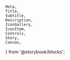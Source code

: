    Meta,
    Title,
    Subtitle,
    Description,
    IconGallery,
    IconItem,
    Controls,
    Story,
    Canvas,
} from '@storybook/blocks';


<Meta of={SampleIcon} name="Docs" />

<Title />

<Subtitle />
<Description />

<Canvas />

<Controls />

## Icon Gallery

<IconGallery>
    <IconItem name="Add">
        <Icons.Add name="Add" />
    </IconItem>
    <IconItem name="Alert">
        <Icons.Alert name="Alert" />
    </IconItem>
    <IconItem name="ArrowDown">
        <Icons.ArrowDown name="ArrowDown" />
    </IconItem>
    <IconItem name="ArrowLeft">
        <Icons.ArrowLeft name="ArrowLeft" />
    </IconItem>
    <IconItem name="ArrowRight">
        <Icons.ArrowRight name="ArrowRight" />
    </IconItem>
    <IconItem name="ArrowUp">
        <Icons.ArrowUp name="ArrowUp" />
    </IconItem>
    <IconItem name="Attach">
        <Icons.Attach name="Attach" />
    </IconItem>
    <IconItem name="Check">
        <Icons.Check name="Check" />
    </IconItem>
    <IconItem name="CheckboxOff">
        <Icons.CheckboxOff name="CheckboxOff" />
    </IconItem>
    <IconItem name="CheckboxOn">
        <Icons.CheckboxOn name="CheckboxOn" />
    </IconItem>
    <IconItem name="ChevronDown">
        <Icons.ChevronDown name="ChevronDown" />
    </IconItem>
    <IconItem name="ChevronLeft">
        <Icons.ChevronLeft name="ChevronLeft" />
    </IconItem>
    <IconItem name="ChevronRight">
        <Icons.ChevronRight name="ChevronRight" />
    </IconItem>
    <IconItem name="ChevronUp">
        <Icons.ChevronUp name="ChevronUp" />
    </IconItem>
    <IconItem name="Close">
        <Icons.Close name="Close" />
    </IconItem>
    <IconItem name="Collapse">
        <Icons.Collapse name="Collapse" />
    </IconItem>
    <IconItem name="Dashboard">
        <Icons.Dashboard name="Dashboard" />
    </IconItem>
    <IconItem name="Error">
        <Icons.Error name="Error" />
    </IconItem>
    <IconItem name="Export">
        <Icons.Export name="Export" />
    </IconItem>
    <IconItem name="Evaluations">
        <Icons.Evaluations name="Evaluations" />
    </IconItem>
    <IconItem name="EyeOff">
        <Icons.EyeOff name="EyeOff" />
    </IconItem>
    <IconItem name="EyeOn">
        <Icons.EyeOn name="EyeOn" />
    </IconItem>
    <IconItem name="File">
        <Icons.File name="File" />
    </IconItem>
    <IconItem name="Groups">
        <Icons.Groups name="Groups" />
    </IconItem>
    <IconItem name="Info">
        <Icons.Info name="Info" />
    </IconItem>
    <IconItem name="Loading">
        <Icons.Loading name="Loading" />
    </IconItem>
    <IconItem name="More">
        <Icons.More name="More" />
    </IconItem>
    <IconItem name="Notification">
        <Icons.Notification name="Notification" />
    </IconItem>
    <IconItem name="Open">
        <Icons.Open name="Open" />
    </IconItem>
    <IconItem name="Organisations">
        <Icons.Organisations name="Organisations" />
    </IconItem>
    <IconItem name="RadioOff">
        <Icons.RadioOff name="RadioOff" />
    </IconItem>
    <IconItem name="RadioOn">
        <Icons.RadioOn name="RadioOn" />
    </IconItem>
    <IconItem name="Reporting">
        <Icons.Reporting name="Reporting" />
    </IconItem>
    <IconItem name="Saved">
        <Icons.Saved name="Saved" />
    </IconItem>
    <IconItem name="Search">
        <Icons.Search name="Search" />
    </IconItem>
    <IconItem name="Select">
        <Icons.Select name="Select" />
    </IconItem>
    <IconItem name="Selector">
        <Icons.Selector name="Selector" />
    </IconItem>
    <IconItem name="Sort">
        <Icons.Sort name="Sort" />
    </IconItem>
    <IconItem name="Success">
        <Icons.Success name="Success" />
    </IconItem>
    <IconItem name="Warning">
        <Icons.Warning name="Warning" />
    </IconItem>
    <IconItem name="X">
        <Icons.X name="X" />
    </IconItem>
</IconGallery>
